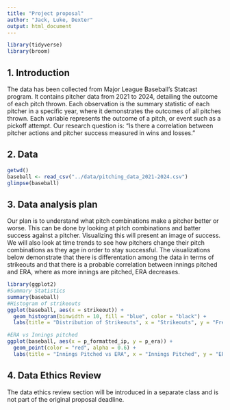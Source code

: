 ```yaml
---
title: "Project proposal"
author: "Jack, Luke, Dexter"
output: html_document
---
```


```r
library(tidyverse)
library(broom)
```

## 1. Introduction

The data has been collected from Major League Baseball's Statcast program. It contains pitcher data from 2021 to 2024, detailing the outcome of each pitch thrown. Each observation is the summary statistic of each pitcher in a specific year, where it demonstrates the outcomes of all pitches thrown. Each variable represents the outcome of a pitch, or event such as a pickoff attempt. Our research question is: "Is there a correlation between pitcher actions and pitcher success measured in wins and losses."

## 2. Data

```r

getwd()
baseball <- read_csv("../data/pitching_data_2021-2024.csv")
glimpse(baseball)

```

## 3. Data analysis plan

Our plan is to understand what pitch combinations make a pitcher better or worse. This can be done by looking at pitch combinations and batter success against a pitcher. Visualizing this will present an image of success. We will also look at time trends to see how pitchers change their pitch combinations as they age in order to stay successful. The visualizations below demonstrate that there is differentation among the data in terms of strikeouts and that there is a probable correlation between innings pitched and ERA, where as more innings are pitched, ERA decreases.

```r
library(ggplot2)
#Summary Statistics
summary(baseball)
#Histogram of strikeouts
ggplot(baseball, aes(x = strikeout)) +
  geom_histogram(binwidth = 10, fill = "blue", color = "black") +
  labs(title = "Distribution of Strikeouts", x = "Strikeouts", y = "Frequency") 

#ERA vs Innings pitched
ggplot(baseball, aes(x = p_formatted_ip, y = p_era)) +
  geom_point(color = "red", alpha = 0.6) +
  labs(title = "Innings Pitched vs ERA", x = "Innings Pitched", y = "ERA")
```



## 4. Data Ethics Review

The data ethics review section will be introduced in a separate class and is not part of the original proposal deadline.


